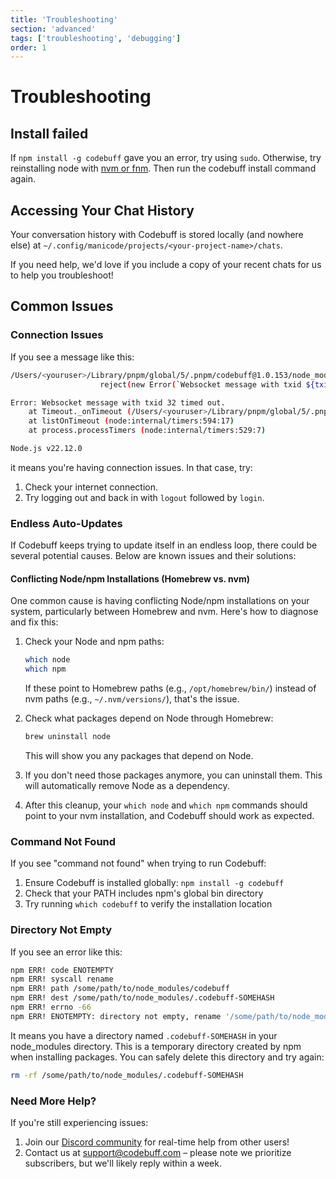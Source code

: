 ```yaml
---
title: 'Troubleshooting'
section: 'advanced'
tags: ['troubleshooting', 'debugging']
order: 1
---
```


# Troubleshooting

## Install failed

If `npm install -g codebuff` gave you an error, try using `sudo`. Otherwise, try reinstalling node with [nvm or fnm](https://nodejs.org/en/download). Then run the codebuff install command again.

## Accessing Your Chat History

Your conversation history with Codebuff is stored locally (and nowhere else) at `~/.config/manicode/projects/<your-project-name>/chats`.

If you need help, we'd love if you include a copy of your recent chats for us to help you troubleshoot!

## Common Issues

### Connection Issues

If you see a message like this:

```bash
/Users/<youruser>/Library/pnpm/global/5/.pnpm/codebuff@1.0.153/node_modules/codebuff/dist/common/websockets/websocket-client.js:158
                    reject(new Error(`Websocket message with txid ${txid} timed out.`));                           ^

Error: Websocket message with txid 32 timed out.
    at Timeout._onTimeout (/Users/<youruser>/Library/pnpm/global/5/.pnpm/codebuff@1.0.153/node_modules/codebuff/dist/common/websockets/websocket-client.js:158:28)
    at listOnTimeout (node:internal/timers:594:17)
    at process.processTimers (node:internal/timers:529:7)

Node.js v22.12.0
```

it means you're having connection issues. In that case, try:

1. Check your internet connection.
2. Try logging out and back in with `logout` followed by `login`.

### Endless Auto-Updates

If Codebuff keeps trying to update itself in an endless loop, there could be several potential causes. Below are known issues and their solutions:

#### Conflicting Node/npm Installations (Homebrew vs. nvm)

One common cause is having conflicting Node/npm installations on your system, particularly between Homebrew and nvm. Here's how to diagnose and fix this:

1. Check your Node and npm paths:
   ```bash
   which node
   which npm
   ```
   If these point to Homebrew paths (e.g., `/opt/homebrew/bin/`) instead of nvm paths (e.g., `~/.nvm/versions/`), that's the issue.

2. Check what packages depend on Node through Homebrew:
   ```bash
   brew uninstall node
   ```
   This will show you any packages that depend on Node.

3. If you don't need those packages anymore, you can uninstall them. This will automatically remove Node as a dependency.

4. After this cleanup, your `which node` and `which npm` commands should point to your nvm installation, and Codebuff should work as expected.

### Command Not Found

If you see "command not found" when trying to run Codebuff:

1. Ensure Codebuff is installed globally: `npm install -g codebuff`
2. Check that your PATH includes npm's global bin directory
3. Try running `which codebuff` to verify the installation location

### Directory Not Empty

If you see an error like this:

```bash
npm ERR! code ENOTEMPTY
npm ERR! syscall rename
npm ERR! path /some/path/to/node_modules/codebuff
npm ERR! dest /some/path/to/node_modules/.codebuff-SOMEHASH
npm ERR! errno -66
npm ERR! ENOTEMPTY: directory not empty, rename '/some/path/to/node_modules/codebuff' -> '/some/path/to/node_modules/.codebuff-SOMEHASH'
```

It means you have a directory named `.codebuff-SOMEHASH` in your node_modules directory. This is a temporary directory created by npm when installing packages. You can safely delete this directory and try again:

```bash
rm -rf /some/path/to/node_modules/.codebuff-SOMEHASH
```

### Need More Help?

If you're still experiencing issues:

1. Join our [Discord community](https://codebuff.com/discord) for real-time help from other users!
2. Contact us at [support@codebuff.com](mailto:support@codebuff.com) – please note we prioritize subscribers, but we'll likely reply within a week.
